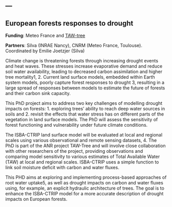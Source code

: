 ---
---

## European forests responses to drought

**Funding**: Meteo France and [TAW-tree](taw-tree.qmd)

**Partners**: Silva (INRAE Nancy), CNRM (Meteo France, Toulouse). Coordinated by Emilie Joetzjer (Silva)

<!-- ![](images/taw-tree.png){fig-align="center" width="100%"} -->

Climate change is threatening forests through increasing drought events and heat waves. These stresses increase evaporative demand and reduce soil water availability, leading to decreased carbon assimilation and higher tree mortality1, 2. Current land surface models, embedded within Earth system models, poorly capture forest responses to drought 3, resulting in a large spread of responses between models to estimate the future of forests and their carbon sink capacity.

This PhD project aims to address two key challenges of modelling drought impacts on forests: 1. exploring trees' ability to reach deep water sources in soils and 2. revisit the effects that water stress has on different parts of the vegetation in land surface models. The PhD will assess the sensitivity of forest functioning and vulnerability under future climate conditions.

The ISBA-CTRIP land surface model will be evaluated at local and regional scales using various observational and remote sensing datasets, 4. The PhD is part of the ANR project TAW-Tree and will involve close collaboration with other researchers of the project, providing observations and comparing model sensitivity to various estimates of Total Available Water (TAW) at local and regional scales. ISBA-CTRIP uses a simple function to link soil moisture deficit with carbon and water fluxes.

This PHD aims at exploring and implementing process-based approaches of root water uptake5, as well as drought impacts on carbon and water fluxes using, for example, an explicit hydraulic architecture of trees. The goal is to enhance the ISBA-CTRIP model for a more accurate description of drought impacts on European forests.

